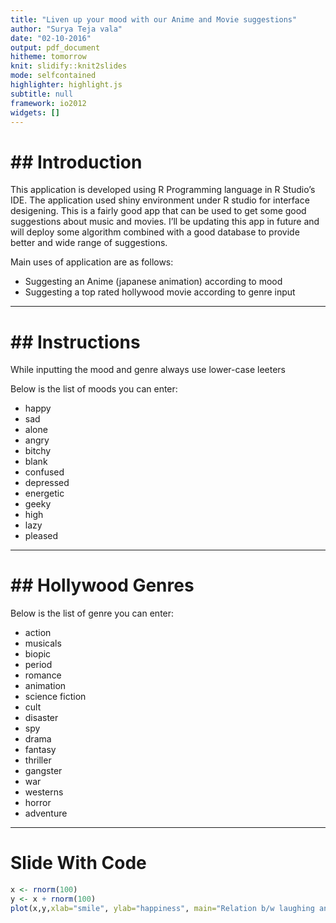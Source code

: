 ---
title: "Liven up your mood with our Anime and Movie suggestions"
author: "Surya Teja vala"
date: "02-10-2016"
output: pdf_document
hitheme: tomorrow
knit: slidify::knit2slides
mode: selfcontained
highlighter: highlight.js
subtitle: null
framework: io2012
widgets: []
---

## Introduction
========================================================

This application is developed using R Programming 
language in R Studio's IDE. The application
used shiny environment under R studio for interface
desigening.
This is a fairly good app that can be used to 
get some good suggestions about music and movies.
I'll be updating this app in future and will deploy
some algorithm combined with a good database to
provide better and wide range of suggestions.

Main uses of application are as follows:

- Suggesting an Anime (japanese animation) according to mood
- Suggesting a top rated hollywood movie according to genre input

---


## Instructions
========================================================

While inputting the mood and genre always use lower-case leeters

Below is the list of moods you can enter:

- happy
- sad
- alone
- angry
- bitchy
- blank
- confused
- depressed
- energetic
- geeky
- high 
- lazy
- pleased

---

## Hollywood Genres
=========================================================

Below is the list of genre you can enter:

- action
- musicals
- biopic
- period
- romance
- animation
- science fiction
- cult
- disaster
- spy
- drama
- fantasy
- thriller
- gangster
- war
- westerns
- horror
- adventure

---

Slide With Code
========================================================
```{r}

x <- rnorm(100) 
y <- x + rnorm(100)
plot(x,y,xlab="smile", ylab="happiness", main="Relation b/w laughing and happiness" )

```






